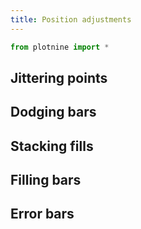 ```yaml
---
title: Position adjustments
---
```


```python
from plotnine import *
```

## Jittering points

## Dodging bars

## Stacking fills

## Filling bars

## Error bars
